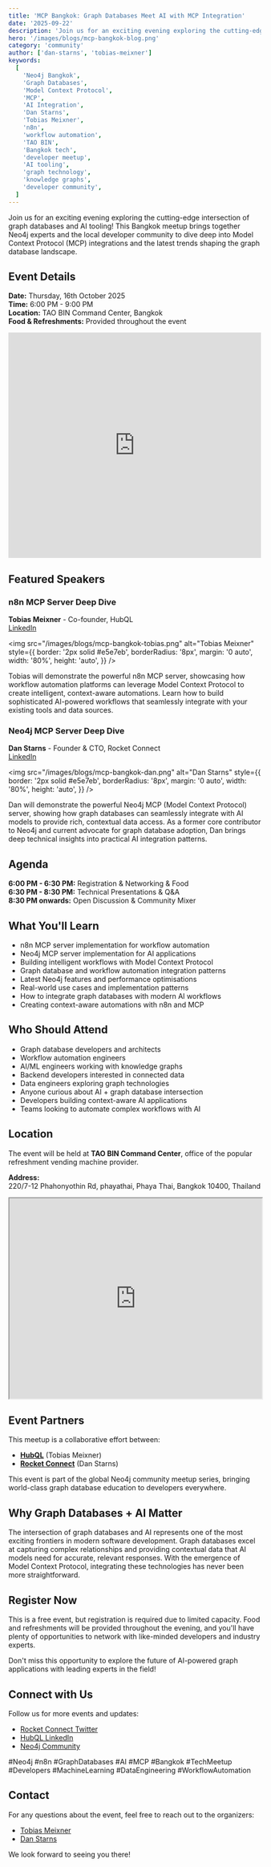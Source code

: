 ```yaml
---
title: 'MCP Bangkok: Graph Databases Meet AI with MCP Integration'
date: '2025-09-22'
description: 'Join us for an exciting evening exploring the cutting-edge intersection of graph databases and AI tooling! This Bangkok meetup brings together Neo4j experts and the local developer community to dive deep into Model Context Protocol (MCP) integrations.'
hero: '/images/blogs/mcp-bangkok-blog.png'
category: 'community'
author: ['dan-starns', 'tobias-meixner']
keywords:
  [
    'Neo4j Bangkok',
    'Graph Databases',
    'Model Context Protocol',
    'MCP',
    'AI Integration',
    'Dan Starns',
    'Tobias Meixner',
    'n8n',
    'workflow automation',
    'TAO BIN',
    'Bangkok tech',
    'developer meetup',
    'AI tooling',
    'graph technology',
    'knowledge graphs',
    'developer community',
  ]
---
```


Join us for an exciting evening exploring the cutting-edge intersection of graph databases and AI tooling! This Bangkok meetup brings together Neo4j experts and the local developer community to dive deep into Model Context Protocol (MCP) integrations and the latest trends shaping the graph database landscape.

## Event Details

**Date:** Thursday, 16th October 2025  
**Time:** 6:00 PM - 9:00 PM  
**Location:** TAO BIN Command Center, Bangkok  
**Food & Refreshments:** Provided throughout the event

<iframe
  src="https://luma.com/embed/event/evt-bH2cC7pHKvBp40t/simple"
  width="100%"
  height="450"
  frameBorder="0"
  style={{ border: '1px solid #bfcbda88', borderRadius: '4px' }}
  allow="fullscreen; payment"
  aria-hidden="false"
  tabIndex="0"
></iframe>

## Featured Speakers

### n8n MCP Server Deep Dive

**Tobias Meixner** - Co-founder, HubQL  
[LinkedIn](https://www.linkedin.com/in/meixnertobias/)

<img
  src="/images/blogs/mcp-bangkok-tobias.png"
  alt="Tobias Meixner"
  style={{
    border: '2px solid #e5e7eb',
    borderRadius: '8px',
    margin: '0 auto',
    width: '80%',
    height: 'auto',
  }}
/>

Tobias will demonstrate the powerful n8n MCP server, showcasing how workflow automation platforms can leverage Model Context Protocol to create intelligent, context-aware automations. Learn how to build sophisticated AI-powered workflows that seamlessly integrate with your existing tools and data sources.

### Neo4j MCP Server Deep Dive

**Dan Starns** - Founder & CTO, Rocket Connect  
[LinkedIn](https://www.linkedin.com/in/danielstarns/)

<img
  src="/images/blogs/mcp-bangkok-dan.png"
  alt="Dan Starns"
  style={{
    border: '2px solid #e5e7eb',
    borderRadius: '8px',
    margin: '0 auto',
    width: '80%',
    height: 'auto',
  }}
/>

Dan will demonstrate the powerful Neo4j MCP (Model Context Protocol) server, showing how graph databases can seamlessly integrate with AI models to provide rich, contextual data access. As a former core contributor to Neo4j and current advocate for graph database adoption, Dan brings deep technical insights into practical AI integration patterns.

## Agenda

**6:00 PM - 6:30 PM:** Registration & Networking & Food  
**6:30 PM - 8:30 PM:** Technical Presentations & Q&A  
**8:30 PM onwards:** Open Discussion & Community Mixer

## What You'll Learn

- n8n MCP server implementation for workflow automation
- Neo4j MCP server implementation for AI applications
- Building intelligent workflows with Model Context Protocol
- Graph database and workflow automation integration patterns
- Latest Neo4j features and performance optimisations
- Real-world use cases and implementation patterns
- How to integrate graph databases with modern AI workflows
- Creating context-aware automations with n8n and MCP

## Who Should Attend

- Graph database developers and architects
- Workflow automation engineers
- AI/ML engineers working with knowledge graphs
- Backend developers interested in connected data
- Data engineers exploring graph technologies
- Anyone curious about AI + graph database intersection
- Developers building context-aware AI applications
- Teams looking to automate complex workflows with AI

## Location

The event will be held at **TAO BIN Command Center**, office of the popular refreshment vending machine provider.

**Address:**  
220/7-12 Phahonyothin Rd, phayathai, Phaya Thai, Bangkok 10400, Thailand

<iframe
  width="100%"
  height="400"
  src="https://www.google.com/maps/embed?pb=!1m18!1m12!1m3!1d3875.106571101417!2d100.5423411!3d13.772446299999997!2m3!1f0!2f0!3f0!3m2!1i1024!2i768!4f13.1!3m3!1m2!1s0x30e29f0059dbfe31%3A0x494b4a79f802c7f2!2zVEFPIEJJTiBDb21tYW5kIENlbnRlciDguJDguLLguJnguJfguLHguJ7guKHguJnguLjguKnguKLguYzguYDguJXguYjguLLguJrguLTguJk!5e0!3m2!1sen!2sth!4v1760059531456!5m2!1sen!2sth"
  allowFullScreen=""
  loading="lazy"
  referrerPolicy="no-referrer-when-downgrade"
></iframe>

## Event Partners

This meetup is a collaborative effort between:

- **[HubQL](https://hubql.com)** (Tobias Meixner)
- **[Rocket Connect](https://rconnect.tech)** (Dan Starns)

This event is part of the global Neo4j community meetup series, bringing world-class graph database education to developers everywhere.

## Why Graph Databases + AI Matter

The intersection of graph databases and AI represents one of the most exciting frontiers in modern software development. Graph databases excel at capturing complex relationships and providing contextual data that AI models need for accurate, relevant responses. With the emergence of Model Context Protocol, integrating these technologies has never been more straightforward.

## Register Now

This is a free event, but registration is required due to limited capacity. Food and refreshments will be provided throughout the evening, and you'll have plenty of opportunities to network with like-minded developers and industry experts.

Don't miss this opportunity to explore the future of AI-powered graph applications with leading experts in the field!

## Connect with Us

Follow us for more events and updates:

- [Rocket Connect Twitter](https://x.com/rconnect_tech)
- [HubQL LinkedIn](https://www.linkedin.com/company/hubql/)
- [Neo4j Community](https://community.neo4j.com/)

#Neo4j #n8n #GraphDatabases #AI #MCP #Bangkok #TechMeetup #Developers #MachineLearning #DataEngineering #WorkflowAutomation

## Contact

For any questions about the event, feel free to reach out to the organizers:

- [Tobias Meixner](https://www.linkedin.com/in/meixnertobias/)
- [Dan Starns](https://www.linkedin.com/in/danielstarns/)

We look forward to seeing you there!
